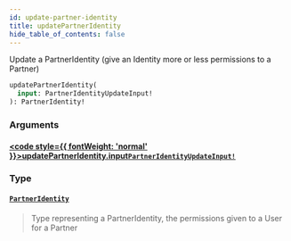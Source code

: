 ```yaml
---
id: update-partner-identity
title: updatePartnerIdentity
hide_table_of_contents: false
---
```








Update a PartnerIdentity (give an Identity more or less permissions to a Partner)

```graphql
updatePartnerIdentity(
  input: PartnerIdentityUpdateInput!
): PartnerIdentity!
```


### Arguments

#### [<code style={{ fontWeight: 'normal' }}>updatePartnerIdentity.<b>input</b></code>](#)<Bullet />[`PartnerIdentityUpdateInput!`](/adminidentity/api/graphql-admin/reference/inputs/partner-identity-update-input) <Badge class="secondary" text="non-null"/> <Badge class="secondary" text="input"/>
> 
> 

### Type

#### [`PartnerIdentity`](/adminidentity/api/graphql-admin/reference/objects/partner-identity) <Badge class="secondary" text="object"/>
> Type representing a PartnerIdentity, the permissions given to a User for a Partner
> 





